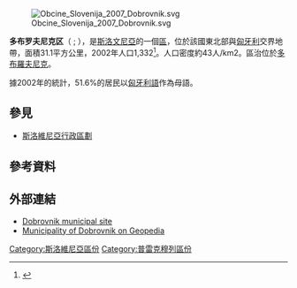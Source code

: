 [[File:Obcine_Slovenija_2007_Dobrovnik.svg|thumb]]

'''多布罗夫尼克区'''（{{lang-sl|Občina Dobrovnik}} {{IPA-sl|ˈóːptʃina dɔˈbɾɔ́ːwnik|}}; {{lang-hu|Dobronak község}} {{IPA-hu|ˈdobronɒk ˈkøʃʃeːɡ|}}），是[[斯洛文尼亞|斯洛文尼亞]]的一個[[斯洛維尼亞行政區劃|區]]，位於該國東北部與[[匈牙利|匈牙利]]交界地帶，面積31.1平方公里，2002年人口1,332<ref>{{Cite web |url=http://www.stat.si/popis2002/en/ |title=Statistical Office of the Republic of Slovenia, census of 2002 |accessdate=2017-02-15 |archive-date=2016-12-18 |archive-url=https://web.archive.org/web/20161218144633/http://www.stat.si/popis2002/en/ |dead-url=no }}</ref>。人口密度約43人/km2。區治位於[[多布羅夫尼克|多布羅夫尼克]]。

據2002年的統計，51.6%的居民以[[匈牙利語|匈牙利語]]作為母語。

==參見==
*[[斯洛維尼亞行政區劃|斯洛維尼亞行政區劃]]

==參考資料==
{{Reflist}}

==外部連結==
* [http://www.dobrovnik.si Dobrovnik municipal site]{{Wayback|url=http://www.dobrovnik.si/ |date=20200918003437 }}
* [http://www.geopedia.si/Geopedia_en.html#T105_F408:156_x603589.75_y168338.715_s13_b4 Municipality of Dobrovnik on Geopedia]{{Wayback|url=http://www.geopedia.si/Geopedia_en.html#T105_F408:156_x603589.75_y168338.715_s13_b4 |date=20120620155109 }}

{{Slovenia-geo-stub}}
{{DEFAULTSORT:Dobrovnik}}
[[Category:斯洛維尼亞區份|Category:斯洛維尼亞區份]]
[[Category:普雷克穆列區份|Category:普雷克穆列區份]]